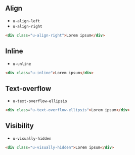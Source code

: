 
<Meta title="2. Styling / 2.8 Utilities" />

<div className="sb-section">
  <h2 className="sb-heading__2" id="align">Align</h2>

  * `u-align-left`
  * `u-align-right`

  ```html
  <div class="u-align-right">Lorem ipsum</div>
  ```
</div>

<div className="sb-section">
  <h2 className="sb-heading__2" id="inline">Inline</h2>

  * `u-unline`

  ```html
  <div class="u-inline">Lorem ipsum</div>
  ```
</div>

<div className="sb-section">
  <h2 className="sb-heading__2" id="text-overflow">Text-overflow</h2>

  * `u-text-overflow-ellipsis`

  ```html
  <div class="u-text-overflow-ellipsis">Lorem ipsum</div>
  ```
</div>

<div className="sb-section">
  <h2 className="sb-heading__2" id="visibility">Visibility</h2>

  * `u-visually-hidden`

  ```html
  <div class="u-visually-hidden">Lorem ipsum</div>
  ```
</div>
